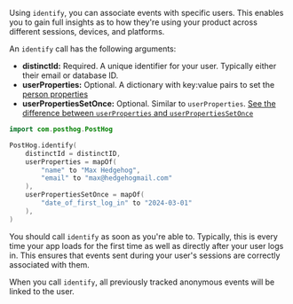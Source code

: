 Using `identify`, you can associate events with specific users. This enables you to gain full insights as to how they're using your product across different sessions, devices, and platforms.

An `identify` call has the following arguments:

- **distinctId:** Required. A unique identifier for your user. Typically either their email or database ID.
- **userProperties:** Optional. A dictionary with key:value pairs to set the [person properties](/docs/product-analytics/person-properties)
- **userPropertiesSetOnce:** Optional. Similar to `userProperties`. [See the difference between `userProperties` and `userPropertiesSetOnce`](/docs/product-analytics/person-properties#what-is-the-difference-between-set-and-set_once)

```kotlin
import com.posthog.PostHog

PostHog.identify(
    distinctId = distinctID,
    userProperties = mapOf(
        "name" to "Max Hedgehog", 
        "email" to "max@hedgehogmail.com"
    ),
    userPropertiesSetOnce = mapOf(
        "date_of_first_log_in" to "2024-03-01"
    ),
)
```

You should call `identify` as soon as you're able to. Typically, this is every time your app loads for the first time as well as directly after your user logs in. This ensures that events sent during your user's sessions are correctly associated with them.

When you call `identify`, all previously tracked anonymous events will be linked to the user.
